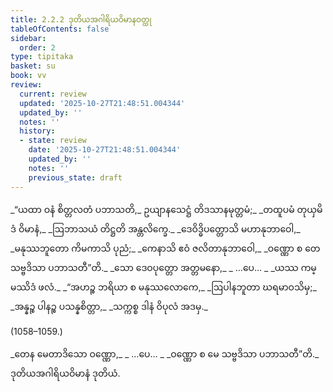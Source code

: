 ```yaml
---
title: 2.2.2 ဒုတိယအဂါရိယဝိမာနဝတ္ထု
tableOfContents: false
sidebar:
  order: 2
type: tipitaka
basket: su
book: vv
review:
  current: review
  updated: '2025-10-27T21:48:51.004344'
  updated_by: ''
  notes: ''
  history:
  - state: review
    date: '2025-10-27T21:48:51.004344'
    updated_by: ''
    notes: ''
    previous_state: draft
---
```



<ReviewStatus review={frontmatter.review} showDetails={true} />

<HypothesisAnnotation frontmatter={frontmatter} />

<DynamicBreadcrumb />

<Division number="1054" book="vv" e="ch" v="19" p="96">

<Paragraph number="902" type="verses" book="vv">
_“ယထာ ဝနံ စိတ္တလတံ ပဘာသတိ,_  
ဥယျာနသေဋ္ဌံ တိဒသာနမုတ္တမံ;_  
_တထူပမံ တုယှမိဒံ ဝိမာနံ,_  
_ဩဘာသယံ တိဋ္ဌတိ အန္တလိက္ခေ._  

</Paragraph>

</Division>
<Division number="1055" book="vv" e="ch" v="19" p="96">

<Paragraph number="903" type="verses" book="vv">
_ဒေဝိဒ္ဓိပတ္တောသိ မဟာနုဘာဝေါ,_  
_မနုဿဘူတော ကိမကာသိ ပုညံ;_  
_ကေနာသိ ဧဝံ ဇလိတာနုဘာဝေါ,_  
_ဝဏ္ဏော စ တေ သဗ္ဗဒိသာ ပဘာသတီ”တိ._  

</Paragraph>

</Division>
<Division number="1056" book="vv" e="ch" v="19" p="96">

<Paragraph number="904" type="verses" book="vv">
_သော ဒေဝပုတ္တော အတ္တမနော,_  
_ …ပေ… _  
_ယဿ ကမ္မဿိဒံ ဖလံ._  

</Paragraph>

</Division>
<Division number="1057" book="vv" e="ch" v="19" p="96">

<Paragraph number="905" type="verses" book="vv">
_“အဟဉ္စ ဘရိယာ စ မနုဿလောကေ,_  
_ဩပါနဘူတာ ဃရမာဝသိမှ;_  
_အန္နဉ္စ ပါနဉ္စ ပသန္နစိတ္တာ,_  
_သက္ကစ္စ ဒါနံ ဝိပုလံ အဒမှ._  


(1058–1059.)
</Paragraph>

<Paragraph number="906" type="verses" book="vv">
_တေန မေတာဒိသော ဝဏ္ဏော,_  
_ …ပေ… _  
_ဝဏ္ဏော စ မေ သဗ္ဗဒိသာ ပဘာသတီ”တိ._  


</Paragraph>
</Division>

<Paragraph number="907" type="center" book="vv">
ဒုတိယအဂါရိယဝိမာနံ ဒုတိယံ.
</Paragraph>
